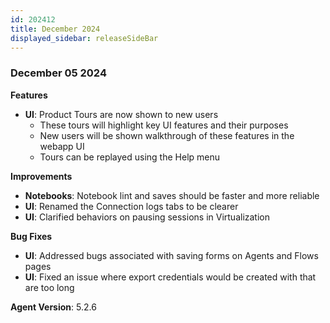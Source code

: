 ```yaml
---
id: 202412
title: December 2024
displayed_sidebar: releaseSideBar
---
```

### December 05 2024

**Features**
- **UI**: Product Tours are now shown to new users
    - These tours will highlight key UI features and their purposes
    - New users will be shown walkthrough of these features in the webapp UI
    - Tours can be replayed using the Help menu

**Improvements**
- **Notebooks**: Notebook lint and saves should be faster and more reliable
- **UI**: Renamed the Connection logs tabs to be clearer
- **UI**: Clarified behaviors on pausing sessions in Virtualization

**Bug Fixes**
- **UI**: Addressed bugs associated with saving forms on Agents and Flows pages
- **UI**: Fixed an issue where export credentials would be created with that are too long

**Agent Version**: 5.2.6
